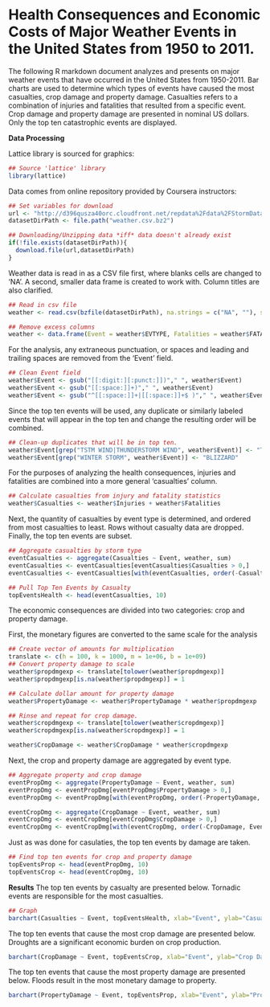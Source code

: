 Health Consequences and Economic Costs of Major Weather Events in the United States from 1950 to 2011.
========================================================

The following R markdown document analyzes and presents on major weather events that have occurred in the United States from 1950-2011. Bar charts are used to determine which types of events have caused the most casualties, crop damage and property damage. Casualties refers to a combination of injuries and fatalities that resulted from a specific event. Crop damage and property damage are presented in nominal US dollars. Only the top ten catastrophic events are displayed.

**Data Processing**

Lattice library is sourced for graphics:
```r
## Source 'lattice' library
library(lattice)
```
Data comes from online repository provided by Coursera instructors:
```r

## Set variables for download
url <- "http://d396qusza40orc.cloudfront.net/repdata%2Fdata%2FStormData.csv.bz2"
datasetDirPath <- file.path("weather.csv.bz2")

## Downloading/Unzipping data *iff* data doesn't already exist
if(!file.exists(datasetDirPath)){ 
  download.file(url,datasetDirPath)
}

```

Weather data is read in as a CSV file first, where blanks cells are changed to 'NA'. A second, smaller data frame is created to work with. Column titles are also clarified.
```r

## Read in csv file
weather <- read.csv(bzfile(datasetDirPath), na.strings = c("NA", ""), stringsAsFactors = FALSE)

## Remove excess columns
weather <- data.frame(Event = weather$EVTYPE, Fatalities = weather$FATALITIES, Injuries = weather$INJURIES, PropertyDamage = weather$PROPDMG, propdmgexp = weather$PROPDMGEXP, CropDamage = weather$CROPDMG, cropdmgexp = weather$CROPDMGEXP, Remarks = weather$REMARKS)
```

For the analysis, any extraneous punctuation, or spaces and leading and trailing spaces are removed from the 'Event' field. 
```r
## Clean Event field
weather$Event <- gsub("[[:digit:][:punct:]])"," ", weather$Event)
weather$Event <- gsub("[[:space:]]+)"," ", weather$Event)
weather$Event <- gsub("^[[:space:]]+|[[:space:]]+$ )"," ", weather$Event)
```

Since the top ten events will be used, any duplicate or similarly labeled events that will appear in the top ten and change the resulting order will be combined.
```r
## Clean-up duplicates that will be in top ten.
weather$Event[grep("TSTM WIND|THUNDERSTORM WIND", weather$Event)] <- "TSTM WIND"
weather$Event[grep("WINTER STORM", weather$Event)] <- "BLIZZARD"
```

For the purposes of analyzing the health consequences, injuries and fatalities are combined into a more general 'casualties' column.

```r
## Calculate casualties from injury and fatality statistics
weather$Casualties <- weather$Injuries + weather$Fatalities
```

Next, the quantity of casualties by event type is determined, and ordered from most casualties to least. Rows without casualty data are dropped. Finally, the top ten events are subset.
```r
## Aggregate casualties by storm type
eventCasualties <- aggregate(Casualties ~ Event, weather, sum)
eventCasualties <- eventCasualties[eventCasualties$Casualties > 0,]
eventCasualties <- eventCasualties[with(eventCasualties, order(-Casualties, Event)), ]

## Pull Top Ten Events by Casualty
topEventsHealth <- head(eventCasualties, 10)
```

The economic consequences are divided into two categories: crop and property damage.

First, the monetary figures are converted to the same scale for the analysis
```r
## Create vector of amounts for multiplication
translate <- c(h = 100, k = 1000, m = 1e+06, b = 1e+09)
## Convert property damage to scale
weather$propdmgexp <- translate[tolower(weather$propdmgexp)]
weather$propdmgexp[is.na(weather$propdmgexp)] = 1

## Calculate dollar amount for property damage
weather$PropertyDamage <- weather$PropertyDamage * weather$propdmgexp

## Rinse and repeat for crop damage.
weather$cropdmgexp <- translate[tolower(weather$cropdmgexp)]
weather$cropdmgexp[is.na(weather$cropdmgexp)] = 1

weather$CropDamage <- weather$CropDamage * weather$cropdmgexp
```
Next, the crop and property damage are aggregated by event type.
```r
## Aggregate property and crop damage
eventPropDmg <- aggregate(PropertyDamage ~ Event, weather, sum)
eventPropDmg <- eventPropDmg[eventPropDmg$PropertyDamage > 0,]
eventPropDmg <- eventPropDmg[with(eventPropDmg, order(-PropertyDamage, Event)), ]

eventCropDmg <- aggregate(CropDamage ~ Event, weather, sum)
eventCropDmg <- eventCropDmg[eventCropDmg$CropDamage > 0,]
eventCropDmg <- eventCropDmg[with(eventCropDmg, order(-CropDamage, Event)), ]
```

Just as was done for casulaties, the top ten events by damage are taken.
```r
## Find top ten events for crop and property damage
topEventsProp <- head(eventPropDmg, 10)
topEventsCrop <- head(eventCropDmg, 10)
```

**Results**
The top ten events by casualty are presented below. Tornadic events are responsible for the most casualties.
```r

## Graph
barchart(Casualties ~ Event, topEventsHealth, xlab="Event", ylab="Casualties")
```

The top ten events that cause the most crop damage are presented below. Droughts are a significant economic burden on crop production.
```r
barchart(CropDamage ~ Event, topEventsCrop, xlab="Event", ylab="Crop Damage (US Dollars)")
```

The top ten events that cause the most property damage are presented below. Floods result in the most monetary damage to property.
```r
barchart(PropertyDamage ~ Event, topEventsProp, xlab="Event", ylab="Property Damage (US Dollars)")
```

